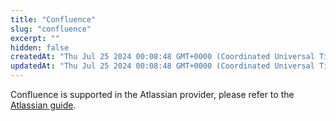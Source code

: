 ```yaml
---
title: "Confluence"
slug: "confluence"
excerpt: ""
hidden: false
createdAt: "Thu Jul 25 2024 00:08:48 GMT+0000 (Coordinated Universal Time)"
updatedAt: "Thu Jul 25 2024 00:08:48 GMT+0000 (Coordinated Universal Time)"
---
```

Confluence is supported in the Atlassian provider, please refer to the [Atlassian guide](doc:atlassian).

